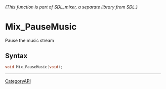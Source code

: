 ====== (This function is part of SDL_mixer, a separate library from SDL.) ======
= Mix_PauseMusic =

Pause the music stream 

== Syntax ==

<syntaxhighlight lang='c'>
void Mix_PauseMusic(void);
</syntaxhighlight>

----
[[CategoryAPI]]


